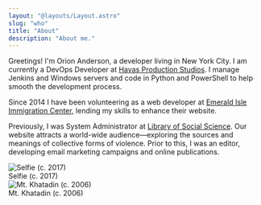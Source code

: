```yaml
---
layout: "@layouts/Layout.astro"
slug: "who"
title: "About"
description: "About me."
---
```



Greetings! I'm Orion Anderson, a developer living in New York City. I am currently a DevOps Developer at [Havas Production Studios](https://havasproductionstudios.com). I manage Jenkins and Windows servers and code in Python and PowerShell to help smooth the development process.

Since 2014 I have been volunteering as a web developer at [Emerald Isle Immigration Center](https://eiic.org), lending my skills to enhance their website.

Previously, I was System Administrator at [Library of Social Science](https://www.libraryofsocialscience.com). Our website attracts a world-wide audience—exploring the sources and meanings of collective forms of violence. Prior to this, I was an editor, developing email marketing campaigns and online publications.

<img src={me2Img} class="responsive top-pad" alt="Selfie (c. 2017)" />
<div class="caption">Selfie (c. 2017)</div>

<img src={khatadinImg} class="responsive top-pad" alt="Mt. Khatadin (c. 2006)" />
<div class="caption">Mt. Khatadin (c. 2006)</div>
